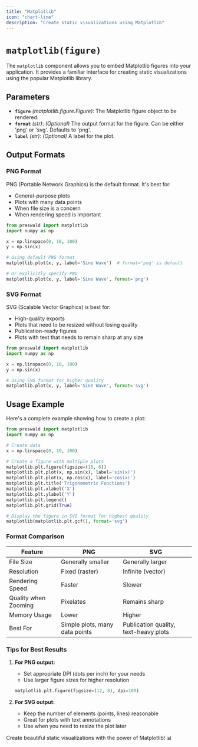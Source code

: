 ```yaml
---
title: "Matplotlib"
icon: "chart-line"
description: "Create static visualizations using Matplotlib"
---
```


# `matplotlib(figure)`

The `matplotlib` component allows you to embed Matplotlib figures into your application. It provides a familiar interface for creating static visualizations using the popular Matplotlib library.

## Parameters

- **`figure`** _(matplotlib.figure.Figure)_: The Matplotlib figure object to be rendered.
- **`format`** _(str)_: _(Optional)_ The output format for the figure. Can be either 'png' or 'svg'. Defaults to 'png'.
- **`label`** _(str)_: _(Optional)_ A label for the plot.

## Output Formats

### PNG Format
PNG (Portable Network Graphics) is the default format. It's best for:
- General-purpose plots
- Plots with many data points
- When file size is a concern
- When rendering speed is important

```python
from preswald import matplotlib
import numpy as np

x = np.linspace(0, 10, 100)
y = np.sin(x)

# Using default PNG format
matplotlib.plot(x, y, label='Sine Wave')  # format='png' is default

# Or explicitly specify PNG
matplotlib.plot(x, y, label='Sine Wave', format='png')
```

### SVG Format
SVG (Scalable Vector Graphics) is best for:
- High-quality exports
- Plots that need to be resized without losing quality
- Publication-ready figures
- Plots with text that needs to remain sharp at any size

```python
from preswald import matplotlib
import numpy as np

x = np.linspace(0, 10, 100)
y = np.sin(x)

# Using SVG format for higher quality
matplotlib.plot(x, y, label='Sine Wave', format='svg')
```

## Usage Example

Here's a complete example showing how to create a plot:

```python
from preswald import matplotlib
import numpy as np

# Create data
x = np.linspace(0, 10, 100)

# Create a figure with multiple plots
matplotlib.plt.figure(figsize=(10, 6))
matplotlib.plt.plot(x, np.sin(x), label='sin(x)')
matplotlib.plt.plot(x, np.cos(x), label='cos(x)')
matplotlib.plt.title('Trigonometric Functions')
matplotlib.plt.xlabel('X')
matplotlib.plt.ylabel('Y')
matplotlib.plt.legend()
matplotlib.plt.grid(True)

# Display the figure in SVG format for highest quality
matplotlib(matplotlib.plt.gcf(), format='svg')
```

### Format Comparison

| Feature | PNG | SVG |
|---------|-----|-----|
| File Size | Generally smaller | Generally larger |
| Resolution | Fixed (raster) | Infinite (vector) |
| Rendering Speed | Faster | Slower |
| Quality when Zooming | Pixelates | Remains sharp |
| Memory Usage | Lower | Higher |
| Best For | Simple plots, many data points | Publication quality, text-heavy plots |

### Tips for Best Results

1. **For PNG output:**
   - Set appropriate DPI (dots per inch) for your needs
   - Use larger figure sizes for higher resolution
   ```python
   matplotlib.plt.figure(figsize=(12, 8), dpi=100)
   ```

2. **For SVG output:**
   - Keep the number of elements (points, lines) reasonable
   - Great for plots with text annotations
   - Use when you need to resize the plot later

Create beautiful static visualizations with the power of Matplotlib! 📊
